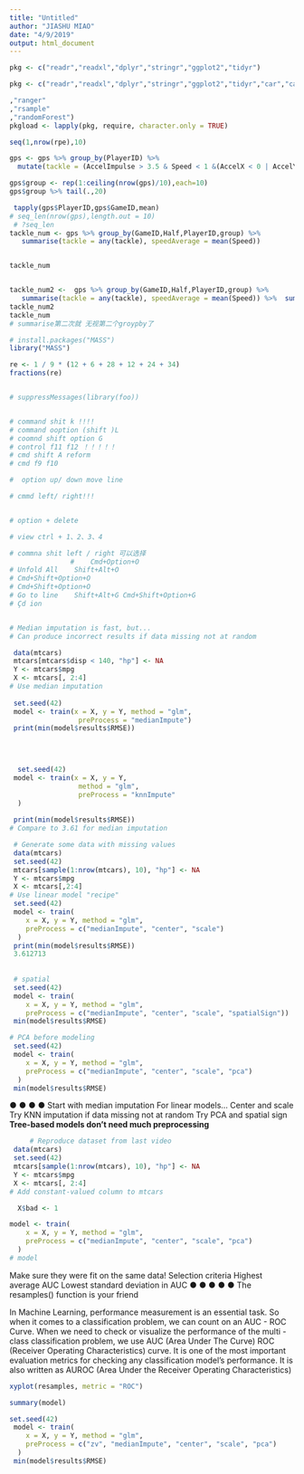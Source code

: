 ```yaml
---
title: "Untitled"
author: "JIASHU MIAO"
date: "4/9/2019"
output: html_document
---
```

```r
pkg <- c("readr","readxl","dplyr","stringr","ggplot2","tidyr")
```

```r
pkg <- c("readr","readxl","dplyr","stringr","ggplot2","tidyr","car","caret"

,"ranger"
,"rsample"
,"randomForest")
pkgload <- lapply(pkg, require, character.only = TRUE)

```



```r
seq(1,nrow(rpe),10)

gps <- gps %>% group_by(PlayerID) %>% 
  mutate(tackle = (AccelImpulse > 3.5 & Speed < 1 &(AccelX < 0 | AccelY < 0 | AccelZ < 0))) 

gps$group <- rep(1:ceiling(nrow(gps)/10),each=10)
gps$group %>% tail(.,20)

 tapply(gps$PlayerID,gps$GameID,mean)
# seq_len(nrow(gps),length.out = 10)
 # ?seq_len
tackle_num <- gps %>% group_by(GameID,Half,PlayerID,group) %>% 
   summarise(tackle = any(tackle), speedAverage = mean(Speed)) 


tackle_num


tackle_num2 <-  gps %>% group_by(GameID,Half,PlayerID,group) %>% 
   summarise(tackle = any(tackle), speedAverage = mean(Speed)) %>%  summarise(tackle=sum(tackle),speedAverage=mean(speedAverage))
tackle_num2
tackle_num
# summarise第二次就 无视第二个groypby了

```

```r
# install.packages("MASS")
library("MASS")

re <- 1 / 9 * (12 + 6 + 28 + 12 + 24 + 34)
fractions(re)


# suppressMessages(library(foo))


# command shit k !!!!
# command ooption (shift )L
# coomnd shift option G
# control f11 f12 ！！！！！
# cmd shift A reform
# cmd f9 f10

#  option up/ down move line

# cmmd left/ right!!!


# option + delete 

# view ctrl + 1、2、3、4

# commna shit left / right 可以选择
               #  	Cmd+Option+O
# Unfold All	Shift+Alt+O	
# Cmd+Shift+Option+O
# Cmd+Shift+Option+O
# Go to line	Shift+Alt+G	Cmd+Shift+Option+G
# Çd ion


# Median imputation is fast, but...
# Can produce incorrect results if data missing not at random


```

```r
 data(mtcars)
 mtcars[mtcars$disp < 140, "hp"] <- NA
 Y <- mtcars$mpg
 X <- mtcars[, 2:4]
# Use median imputation
 
 set.seed(42)
 model <- train(x = X, y = Y, method = "glm",
                 preProcess = "medianImpute")
 print(min(model$results$RMSE))

 
 

  set.seed(42)
 model <- train(x = X, y = Y,
                 method = "glm",
                 preProcess = "knnImpute"
  )
 
 print(min(model$results$RMSE))
# Compare to 3.61 for median imputation
```
```r
 # Generate some data with missing values
 data(mtcars)
 set.seed(42)
 mtcars[sample(1:nrow(mtcars), 10), "hp"] <- NA
 Y <- mtcars$mpg
 X <- mtcars[,2:4]
# Use linear model "recipe"
 set.seed(42)
 model <- train(
    x = X, y = Y, method = "glm",
    preProcess = c("medianImpute", "center", "scale")
  )
 print(min(model$results$RMSE))
 3.612713
 
 
 # spatial 
 set.seed(42)
 model <- train(
    x = X, y = Y, method = "glm",
    preProcess = c("medianImpute", "center", "scale", "spatialSign"))
 min(model$results$RMSE)

```

```r
# PCA before modeling
 set.seed(42)
 model <- train(
    x = X, y = Y, method = "glm",
    preProcess = c("medianImpute", "center", "scale", "pca")
  )
 min(model$results$RMSE)
```

●
● ●
●
Start with median imputation For linear models...
Center and scale
Try KNN imputation if data missing not at random
Try PCA and spatial sign
**Tree-based models don't need much preprocessing**

```r
     # Reproduce dataset from last video
 data(mtcars)
 set.seed(42)
 mtcars[sample(1:nrow(mtcars), 10), "hp"] <- NA
 Y <- mtcars$mpg
 X <- mtcars[, 2:4]
# Add constant-valued column to mtcars

  X$bad <- 1
```

```r
model <- train(
    x = X, y = Y, method = "glm",
    preProcess = c("medianImpute", "center", "scale", "pca")
  )
# model
```

Make sure they were fit on the same data! Selection criteria
Highest average AUC
Lowest standard deviation in AUC
● ●
● ●
●
The resamples() function is your friend

In Machine Learning, performance measurement is an essential task. So when it comes to a classification problem, we can count on an AUC - ROC Curve. When we need to check or visualize the performance of the multi - class classification problem, we use AUC (Area Under The Curve) ROC (Receiver Operating Characteristics) curve. It is one of the most important evaluation metrics for checking any classification model’s performance. It is also written as AUROC (Area Under the Receiver Operating Characteristics)

```r
xyplot(resamples, metric = "ROC")
```

```r
summary(model)
```
```r
set.seed(42)
 model <- train(
    x = X, y = Y, method = "glm",
    preProcess = c("zv", "medianImpute", "center", "scale", "pca")
  )
 min(model$results$RMSE)
```




